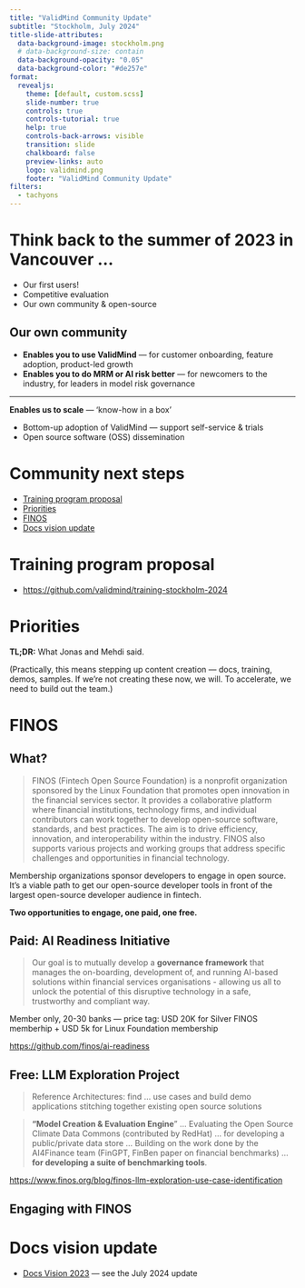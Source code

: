 ```yaml
---
title: "ValidMind Community Update"
subtitle: "Stockholm, July 2024"
title-slide-attributes:
  data-background-image: stockholm.png
  # data-background-size: contain
  data-background-opacity: "0.05"
  data-background-color: "#de257e"
format: 
  revealjs:
    theme: [default, custom.scss]
    slide-number: true
    controls: true
    controls-tutorial: true
    help: true
    controls-back-arrows: visible
    transition: slide
    chalkboard: false
    preview-links: auto
    logo: validmind.png
    footer: "ValidMind Community Update"
filters:
  - tachyons
---
```


# Think back to the summer of 2023 in Vancouver ...

- Our first users!
- Competitive evaluation
- Our own community & open-source

## Our own community

::: {.f2}
- **Enables you to use ValidMind** — for customer onboarding, feature adoption, product-led growth
- **Enables you to do MRM or AI risk better** — for newcomers to the industry, for leaders in model risk governance
:::

<hr>

::: {.f2}
**Enables us to scale** — 'know-how in a box'

   - Bottom-up adoption of ValidMind — support self-service & trials
   - Open source software (OSS) dissemination
:::

<!-- - Avoid content siloes -->

# Community next steps

- [Training program proposal](#training-program-proposal)
- [Priorities](#priorities) 
- [FINOS](#finos)
- [Docs vision update](#docs-vision-update)

# Training program proposal

- <https://github.com/validmind/training-stockholm-2024>

# Priorities

**TL;DR:** What Jonas and Mehdi said.

::: {.f3}
(Practically, this means stepping up content creation — docs, training, demos, samples. If we're not creating these now, we will. To accelerate, we need to build out the team.)

<!-- **Self-service, enablement** -->

<!-- - Onboarding, training content ready to consume
- Tech feature content ready to consume
- Migration to ValidMind case studies to support GTM -->

:::

# FINOS 

## What? 

::: {.f3}
> FINOS (Fintech Open Source Foundation) is a nonprofit organization sponsored by the Linux Foundation that promotes open innovation in the financial services sector. It provides a collaborative platform where financial institutions, technology firms, and individual contributors can work together to develop open-source software, standards, and best practices. The aim is to drive efficiency, innovation, and interoperability within the industry. FINOS also supports various projects and working groups that address specific challenges and opportunities in financial technology.
:::

::: {.f2}
Membership organizations sponsor developers to engage in open source. It's a viable path to get our open-source developer tools in front of the largest open-source developer audience in fintech.

<!-- (start small, then expand to use more) -->

**Two opportunities to engage, one paid, one free.**
:::

## Paid: AI Readiness Initiative

::: {.f2}
> Our goal is to mutually develop a **governance framework** that manages the on-boarding, development of, and running AI-based solutions within financial services organisations - allowing us all to unlock the potential of this disruptive technology in a safe, trustworthy and compliant way.

Member only, 20-30 banks — price tag: USD 20K for Silver FINOS memberhip + USD 5k for Linux Foundation membership

<https://github.com/finos/ai-readiness>
:::

## Free: LLM Exploration Project

::: {.f2}
> Reference Architectures: find ... use cases and build demo applications stitching together existing open source solutions

> **“Model Creation & Evaluation Engine**" ... Evaluating the Open Source Climate Data Commons (contributed by RedHat) ... for developing a public/private data store ... Building on the work done by the AI4Finance team (FinGPT, FinBen paper on financial benchmarks) ... **for developing a suite of benchmarking tools**.

<https://www.finos.org/blog/finos-llm-exploration-use-case-identification>
:::

## Engaging with FINOS



# Docs vision update

- [Docs Vision 2023](https://www.notion.so/validmind/Docs-Vision-2023-5c26b9c323774b66847648deb91debc7?pvs=4) — see the July 2024 update

<!-- Many general site improvements from Beck — take a look! -->